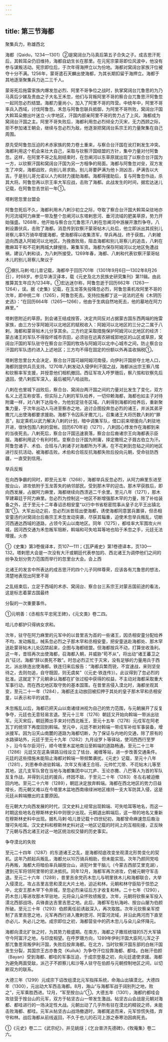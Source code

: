 ```yaml
---
---
---
```

title: 第三节海都
---



聚集兵力，称雄西北

海都（Qaidu，1234—1301）②是窝阔台乃马真后第五子合失之子。成吉思汗死后，其斡耳朵仍旧维持，海都自幼生长在那里。在元宪宗蒙哥即位风波中，他没有参与谋叛活动。宪宗即位后，于次年得海押立以为份地。海都对窝阔台家族汗位被夺十分不满。1256年，蒙哥遣石天麟出使海都，为其长期扣留于海押立。海都于其地逐渐聚集兵力达二三千人。

蒙哥死后拖雷家族内爆发忽必烈、阿里不哥争位之战时，执掌窝阔台兀鲁思的为乃马真后少娣及贵由之子大名王禾忽，他们与背叛阿里不哥的察合台兀鲁思汗阿鲁忽一起同忽必烈结盟。海都力量尚小，加入了阿里不哥的阵营。中统年中，阿里不哥率兵入西域，讨伐阿鲁忽。禾忽与阿鲁忽联兵抵御，为阿里不哥所败，窝阔台汗国大斡耳朵撤出叶迷立-火孛地区，汗国内部亲阿里不哥的势力占了上风，海都成为窝阔台汗国之主。阿里不哥失败后，海都利用忽必烈倾全力灭宋，无力西顾之际，拒不参加诸王朝会，继续与忽必烈为敌，他逐渐把窝阔台系宗王的力量聚集在自己周围。

原先受阿鲁忽压迫的术赤家族的势力卷土重来，与察合台汗国在讹打剌发生冲突。海都利用这个机会来壮大自己，采取与钦察汗国结盟的方针，集中力量对付阿鲁忽。这样，在阿里不哥之乱刚结束时，在忽阐河以东草原就出现了以察合台汗国为一方，以钦察汗国和窝阔台汗国为另一方相争的局面。海都与阿鲁忽对垒，双方发生了冲突，海都战败，向别儿哥求助。别儿哥要萨满为他卜测凶吉，萨满告以大吉。于是别儿哥允诺以人力和财力援助海都。海都得援助后，复与阿鲁忽作战，杀其大将。阿鲁忽再以宗王率大军应战，击败了海都。此战发生的时间，据宏达迷儿记载，在阿鲁忽去世前一年①。

塔剌思忽里台盟会

阿鲁忽死后不久，海都利用木八剌沙初立之际，夺取了察合台汗国大斡耳朵驻地亦列河流域阿力麻里一带及整个忽阐河以东塔剌思河、垂河流域的肥美草原，势力开始强盛。1268年，他开始与察合台兀鲁思汗八剌在忽阐河中游展开激烈争夺。八剌设置伏兵，击败了海都。消息传到钦察汗蒙哥帖木儿处后，他立即派出其叔别儿哥察儿率5万骑卒增援海都，使海都得以收集溃军，举兵再战，终于获胜。八剌被迫向西退入阿姆河以北地区。为挽救败局，阻击海都和别儿哥察儿的追击，八剌在撒麻耳干和不花剌两城大肆搜括，筹集军资。海都为保存阿姆河以北地区免遭战祸，建议八剌和谈，为八剌所接受。1269年春，海都、八剌和代表钦察汗蒙哥帖木儿的别儿哥察儿聚议于

②据扎马剌·哈儿昔记载，海都卒于回历701年（1301年9月6日—1302年8月26日），时68岁。参见华涛汉译本，载《元史及北方民族史研究集刊》第11辑。由此推算其生年应为1234年。①宏达迷尔称，阿鲁忽逝于回历662年（1263—1264），误。据《史集》记载，在玉龙答失投降忽必烈，阿鲁忽乘机攻阿里不哥的次年，即中统二年（1265），阿鲁忽死去。支持拉施都丁这一说法的还有《木阴历史选》：“在回历664年（1265—1266），他由于生病自然地死去，他的墓地在阿力麻里。”

塔剌思附近的草原。到会诸王结成按答，决定共同反对占据蒙古国东西两端的拖雷家族，由三方分享阿姆河以北地区的赋税收入：阿姆河以北地区的三分之二属于八剌，海都和蒙哥帖木儿分享其余。三方约定采取措施保护阿姆河以北地区的经济：蒙古诸王的军队不得毁坏城市农田，必须驻在远离农耕城郭地区的山区或草原，窝阔台汗国的军队驻守在察合台汗国的牧场与阿姆河以北中心城市之间，防止察合台汗国的军队违约进入上述地区；三方均不得在固定的份额以外再滥收捐税①。

塔剌思忽里台大会决定，察合台汗国可越阿姆河南侵，向伊利汗国掠夺土地人口，海都则提供兵员支持。1270年八剌发动入侵伊利汗国之战，海都派出宗王察八惕和钦察率军支援，并授意他们相机撤回。西征军攻入呼罗珊后，察八惕和钦察先后退回，使八剌孤军深入，最后被阿八哈战败。

八剌在也里城下战败后，察合台、窝阔台两汗国之间的力量对比发生了变化，双方名义上还互称安答，但实际上八剌的军队给养，一切仰赖海都，海都也如主子对待附庸一样，对八剌下达指令，为他划定驻冬区域。八剌得到海都的给养后，重新聚集力量，于次年出动人马进至察赤之地，追讨企图投奔忽必烈的诸王，并派其弟牙撒兀儿出使海都要求援助。海都下令囚系牙撒兀儿，召集诸王大将历数八剌的“罪恶”，拟定乘机以武力解决八剌的计划，暗中调集军队，借口前来增援向八剌驻地开进，很快包围八剌的营帐。回历670年初（1271），八剌因心悸发作在海都到来的当夜死去。八剌死后，察合台汗国迅速衰落，察合台后裔诸宗王向海都表示臣服。海都利用这个有利时机，变察合台汗国为附庸，择定撒班之子聂古伯立为汗。阿鲁忽诸子、术伯、合班与八剌诸子对海都所为不满，在不花剌到忽毡之间的地区进行反抗活动，被海都击败。术伯和合班反抗海都失败后投向元朝，受命驻防西疆，一直受到信用。

举兵反叛

在向西争霸的同时，即至元五年（1268），海都举兵反忽必烈，从阿力麻里东进至按台山，进攻依附于玉龙答失的纳邻部民。受到那木罕的迎击。那木罕获胜后，即向西发展，占据阿力麻里，海都继续向西溃逃二千余里。至元八年（1271），那木罕建幕廷于阿力麻里。忽必烈为控制这一地区不断增强那木罕的力量，除了补给装备之外，还于至元十二年春诏丞相安童“以行中书省枢密院事从皇子北平王出镇北围”①。大军出动之前，忽必烈派昔班出使海都，诱使海都同意罢兵置驿，但丞相安童违约对窝阔台后裔宗王禾忽发动突袭，尽获其辎重，迫使禾忽举兵叛乱，切断河西通达西域的道路，占领今天山以南地区。同年（1275），都哇率大军围攻火州城，因河西交通为禾忽叛军阻断，斡端和可失哈耳等地也陷于禾忽之手，元廷无法增援。火赤

①《史集》第3卷俄译本，页107—111；《瓦萨甫史》第1卷德译本，页130—132。塔剌思大会是一次没有大汗或朝廷代表参加的、西北诸王为调停他们之间的纷争及划分势力范围而举行的忽里台大会。会上西

北诸王的发言中所表达的成吉思汗的四个儿子同样尊荣，应该各有兀鲁思的想法，清楚地表现出阿里不哥

之乱结束后，立足于西域的术赤、窝阔台、察合台三系宗王对蒙吉国前途的看法，这是标志着蒙古国最终

分裂的一次重要事件。

①元明善：《丞相东平忠宪王碑》，《元文类》卷二四。

哈儿亦都护只得纳女求和。

次年，驻守在阿力麻里的元军中的以昔里吉为首的一些诸王，因丞相安童分配给养不均，发动叛乱，械系忽必烈之子那木罕和丞相安童，把安童送赴海都处、那木罕送赴蒙哥帖木儿处囚禁起来，企图与海都结盟。但海都按兵不动，打算坐收渔利。这一年，昔班再次出使海都，召海都入朝，并威胁“苟不从”，将出动“诸王蕃卫之兵”征讨。海都“辞以畏死不敢”。时忽必烈正忙于灭宋，没有足够的力量用兵于西北，派出铁连出使海都。铁连归来后报告：“海都兵繁而锐，不宜速战，来则坚垒待之，去则勿追，自守既固，则无虞矣”（《元史·铁连传》）。此议得到了忽必烈的批准。这就定下了元朝承认海都在扩张过程中获得的权益，不主动对海都采取重大军事行动，而在西北地区取守势的基本国策。在昔里吉侵入漠北时，海都坐观其变，至元二十一年（1284），海都还主动放回被扣押于其处的皇子那木罕和丞相安童，以表示和平的诚意。

禾忽叛乱以后，海都已把天山以南诸绿洲视为自己的势力范围，与元朝展开了反复争夺，元廷也无意轻易言退。至元十三年（1276）朝廷又开始向斡端一带派出驻军。元灭宋后，朝廷腾出手来对付西北叛王，至元十五年（1278）元戍军在阿老瓦丁的统领下再度回到斡端。至元中，元廷不断对斡端一带戍军补给军事装备，增派援军。因为沿天山南麓的道路为海都切断，为了保证与内地的交通，除了原有的水路驿站外，元廷于至元十九年（1282）九月设罗卜等驿站，使河西西行至罗卜，沿今车尔臣河行，顺今塔里木盆地南沿至斡端的道路畅通。至元二十三年（1286）元廷又在这条驿路沿线设立了怯台、阇缠等站，进一步改善交通条件。元廷的这些措施未能阻止海都对斡端一带频繁袭扰。《元史》记载，至元十八年（1281），刘恩奉命进驻斡端，次年又有诸王合班、元帅忙兀带、不花帖木儿等至其地，这几支军队曾在当地与海都集团中以兀庐、玉论亦撒、八巴等人为首的军队反复作战，并得到元廷的援兵，终因不敌，于至元二十年（1283）冬左右被迫撤回内地。至元二十六年（1289），朝廷决定放弃斡端。海都在西北地区的势力日益增长，而元朝又难以在今塔里木盆地西南缘绿洲地区维持一支大军防其入侵，这是元廷从斡端撤出的主要原因。

在元朝大力向西发展的时代，汉文史料上经常出现斡端、可失哈耳等地名，而这一时期这些地名在穆斯林史料中则很少出现。元朝退出斡端后，这一带的地名又重新在穆斯林史料中出现。据札马剌·哈儿昔记载十四世纪初，海都曾命麻速忽后裔治理可失哈耳。汉文史料和穆斯林史料对这一地区记载的时间上的互相衔接，正反映了元朝与西北诸王对这一地区统治权交替的历史事实。

争夺漠北的失败

至元二十四年（1287）的东道诸王之乱，是海都彻底改变坐观漠北形势变化的契机。这年乃颜起兵叛乱，海都允以10万骑兵相助，但未能实现。次年乃颜同党哈丹再叛，海都大将暗伯率兵越按台山，进犯叶里干脑儿（今蒙古西部艾里克湖），遭到元军将领阿里带的坚决抵抗。同年12月，海都军再次进攻，仍被元朝守军击退。至元二十六年（1289），昔里吉余党药木忽儿与明里铁木儿和海都联合，大举入侵漠北，攻占吉里吉思和漠北大片土地，迫近和林。元朝和林守臣陷于惊恐之中，北安王那木罕下令弃城，至忽必烈亲征后方才收复和林。二十七年（1290），药木忽儿等进攻那木罕驻地，元将朵儿朵怀败绩叛变。次年，元朝将钦察亲军投入漠北西部战场，兵锋直达吉里吉思之地。此后，海都军在杭海岭、按台山屡为伯颜所破。至元三十年（1293）伯颜离任前诱敌深入，再次取胜。次年元钦察亲军控制了吉里吉思之地，元军再西行进入撒剌思河、阿雷河流域，并沿此两河而下直至亦必儿、失必儿之地。成宗即位之初，海都营垒中的药木忽儿与朵儿朵怀降元。

海都向漠北扩张之时，为其势力极盛期。在南方，海都之子撒班统辖的5万大军镇守今阿富汗之地，与印度相望。在呼罗珊方向，1289年伊利汗国大臣阿儿浑之子那兀鲁思背叛伊利汗国，失败后投奔海都。在北方，当时钦察汗国东部的白帐汗国发生分裂，其国宗王古亦鲁克（Kuiluk）为争夺汗位投靠海都、都哇。白帐汗伯颜（Bayan）受到海都、都哇的军事压迫，于成宗登基之初，向元廷遣使求援。海都为避免两面受敌，派己子不颜察儿和沙等人驻守在伯颜与元朝控制地区之间，以切断双方的联系。

大德三年（1299）元成宗下诏改组漠北元军指挥系统，命海山出镇漠北。大德四年（1300），元出动大军西击海都。8月，海山“与海都军战于阔别列之地，败之”，元军乘胜西进。12月，“军至按台山”①。大德五年（1301），海都约都哇会攻驻营于按台山的元军，双方于帖坚古山一带发生激战。帖坚古山会战是元朝对海都、都哇进行的一场决定性大战。元朝出动了几乎所有驻在漠北的精锐之师，未能击败海都、都哇。元军从帖坚古山战场撤退时，海都尾追而来，元军惊慌失措，弃守和林。战后海都从前线返回，不久于也儿的石河上游之泰寒泊因病死去。

①《元史》卷二二《武宗纪》，并见姚燧；《乞台普济先德碑》，《牧庵集》卷二六。